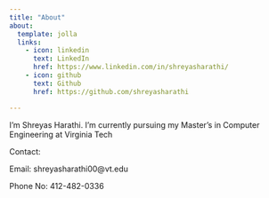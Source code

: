 ```yaml
---
title: "About"
about:
  template: jolla
  links:
    - icon: linkedin
      text: LinkedIn
      href: https://www.linkedin.com/in/shreyasharathi/
    - icon: github
      text: Github
      href: https://github.com/shreyasharathi

---
```


I'm Shreyas Harathi. I'm currently pursuing my Master's in Computer Engineering at Virginia Tech

Contact:


Email: shreyasharathi00@vt.edu


Phone No: 412-482-0336
